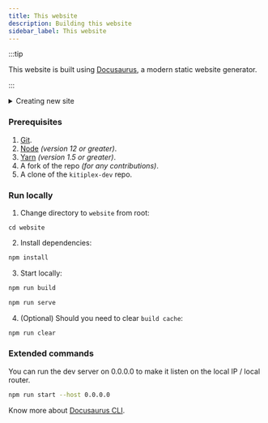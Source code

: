 ```yaml
---
title: This website
description: Building this website
sidebar_label: This website
---
```




:::tip

This website is built using [Docusaurus](https://docusaurus.io/), a modern static website generator.

:::


<details>
  <summary>Creating new site</summary>

Generate a new Docusaurus site using the **classic template**.

The classic template will automatically be added to your project after you run the command:

```bash npm2yarn
npm init docusaurus@latest my-website classic
```

```sh
cd my-website
```

```bash npm2yarn
npm run start
```

</details>

### Prerequisites

1.  [Git](https://git-scm.com/downloads).
1.  [Node](https://nodejs.org/en/download/) _(version 12 or greater)_.
1.  [Yarn](https://yarnpkg.com/lang/en/docs/install/) _(version 1.5 or greater)_.
1.  A fork of the repo _(for any contributions)_.
1.  A clone of the `kitiplex-dev` repo.

### Run locally

1. Change directory to ``website`` from root:

```
cd website
```
2. Install dependencies:

```bash npm2yarn
npm install
```

3. Start locally:

```bash npm2yarn
npm run build
```

```bash npm2yarn
npm run serve
```

4. (Optional) Should you need to clear ``build cache``:

```bash npm2yarn
npm run clear
```

### Extended commands

You can run the dev server on 0.0.0.0 to make it listen on the local IP / local router.

```bash npm2yarn
npm run start --host 0.0.0.0
```

Know more about [Docusaurus CLI](https://docusaurus.io/docs/cli).